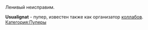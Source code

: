 {{Инфобокс для пуперов
|title2=Usualignat
|другие_ники=PavelTheIgnat, USLIGN, seriousignat
|image3=[[Файл:Usualignat.jpg|thumb]]
|сферы_творчества=RYTP
|год_начала=2014 год
|image4=
|имя_фамилия=Павел Игнатенко
|дата_рождения=15.06.1997
|место_проживания=Красноярск
|ссылки=
*[https://www.youtube.com/user/Usualignat YouTube]
*[https://vk.com/uslignpub Группа ВК]
}}Ленивый неисправим.

'''Usualignat''' - пупер, известен также как организатор [[коллаб]]ов.
[[Категория:Пуперы]]
